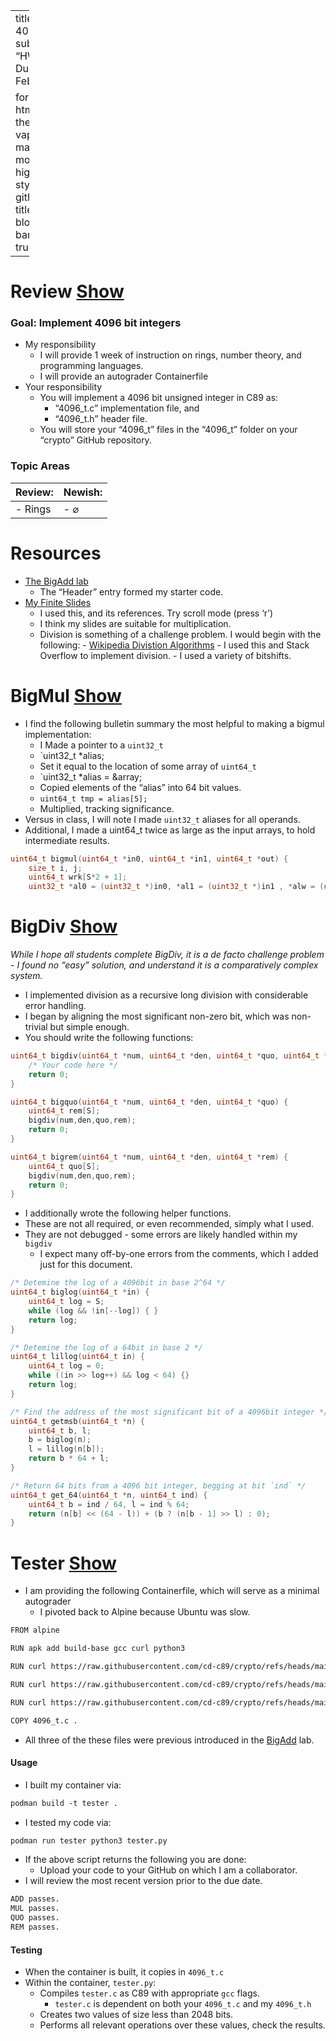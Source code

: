 <style>
  * {
    background-repeat: no-repeat;
    background-attachment: fixed;
  }
</style>

---
title: 4096_t
subtitle: "HW 0x4: Due Th, Feb 20"

format: 
  html:
    theme: vapor
    mainfont: monospace
    highlight-style: github
    title-block-banner: true
---

# Review&nbsp;<a class="btn btn-primary" data-bs-toggle="collapse" href="#review" role="button" aria-expanded="false" aria-controls="review">Show</a>

::: {#review .collapse .multi-collapse}

### Goal: Implement 4096 bit integers
- My responsibility
  - I will provide 1 week of instruction on rings, number theory, and programming languages.
  - I will provide an autograder Containerfile
- Your responsibility
  - You will implement a 4096 bit unsigned integer in C89 as:
    - "4096_t.c" implementation file, and
    - "4096_t.h" header file.
  - You will store your "4096_t" files in the "4096_t" folder on your "crypto" GitHub repository.
  
### Topic Areas

|Review:    | Newish:    |
| --------- | ---------- |
|- Rings    | - $\varnothing$      |

# Resources

- [The BigAdd lab](bigadd.html)
    - The "Header" entry formed my starter code.
- [My Finite Slides](finite.html)
  - I used this, and its references. Try scroll mode (press 'r')
  - I think my slides are suitable for multiplication.
  - Division is something of a challenge problem. I would begin with the following:
        - [Wikipedia Divistion Algorithms](https://en.wikipedia.org/wiki/Division_algorithm)
            - I used this and Stack Overflow to implement division.
            - I used a variety of bitshifts.

:::

# BigMul&nbsp;<a class="btn btn-primary" data-bs-toggle="collapse" href="#bigmul" role="button" aria-expanded="false" aria-controls="bigmul">Show</a>

::: {#bigmul .collapse .multi-collapse}

- I find the following bulletin summary the most helpful to making a bigmul implementation:
    - I Made a pointer to a `uint32_t`
    - `uint32_t *alias;
    - Set it equal to the location of some array of `uint64_t`
    - `uint32_t *alias = &array;
    - Copied elements of the "alias" into 64 bit values.
    - `uint64_t tmp = alias[5];`
    - Multiplied, tracking significance.
- Versus in class, I will note I made `uint32_t` aliases for all operands.
- Additional, I made a uint64_t twice as large as the input arrays, to hold intermediate results.

```.C
uint64_t bigmul(uint64_t *in0, uint64_t *in1, uint64_t *out) {
    size_t i, j;
    uint64_t wrk[S*2 + 1];
    uint32_t *al0 = (uint32_t *)in0, *al1 = (uint32_t *)in1 , *alw = (uint32_t *)wrk, *alo = (uint32_t *)out;
```

:::

# BigDiv&nbsp;<a class="btn btn-primary" data-bs-toggle="collapse" href="#bigdiv" role="button" aria-expanded="false" aria-controls="bigdiv">Show</a>

::: {#bigdiv .collapse .multi-collapse}

*While I hope all students complete BigDiv, it is a de facto challenge problem - I found no "easy" solution, and understand it is a comparatively complex system.*

- I implemented division as a recursive long division with considerable error handling.
- I began by aligning the most significant non-zero bit, which was non-trivial but simple enough.
- You should write the following functions:

```.C
uint64_t bigdiv(uint64_t *num, uint64_t *den, uint64_t *quo, uint64_t *rem) {
    /* Your code here */
    return 0;
}

uint64_t bigquo(uint64_t *num, uint64_t *den, uint64_t *quo) {
    uint64_t rem[S];
    bigdiv(num,den,quo,rem);
    return 0;
}

uint64_t bigrem(uint64_t *num, uint64_t *den, uint64_t *rem) {
    uint64_t quo[S];
    bigdiv(num,den,quo,rem);
    return 0;
}
```

- I additionally wrote the following helper functions.
- These are not all required, or even recommended, simply what I used.
- They are not debugged - some errors are likely handled within my `bigdiv`
    - I expect many off-by-one errors from the comments, which I added just for this document.

```.C
/* Detemine the log of a 4096bit in base 2^64 */
uint64_t biglog(uint64_t *in) {
    uint64_t log = S;
    while (log && !in[--log]) { }
    return log;
}

/* Detemine the log of a 64bit in base 2 */
uint64_t lillog(uint64_t in) {
    uint64_t log = 0;
    while ((in >> log++) && log < 64) {}
    return log;
}

/* Find the address of the most significant bit of a 4096bit integer */
uint64_t getmsb(uint64_t *n) {
    uint64_t b, l;
    b = biglog(n);
    l = lillog(n[b]);
    return b * 64 + l;
}

/* Return 64 bits from a 4096 bit integer, begging at bit `ind` */
uint64_t get_64(uint64_t *n, uint64_t ind) {
    uint64_t b = ind / 64, l = ind % 64;
    return (n[b] << (64 - l)) + (b ? (n[b - 1] >> l) : 0);
}
```

:::

# Tester&nbsp;<a class="btn btn-primary" data-bs-toggle="collapse" href="#tester" role="button" aria-expanded="false" aria-controls="tester">Show</a>

::: {#tester .collapse .multi-collapse}

- I am providing the following Containerfile, which will serve as a minimal autograder
    - I pivoted back to Alpine because Ubuntu was slow.

```.email
FROM alpine 

RUN apk add build-base gcc curl python3

RUN curl https://raw.githubusercontent.com/cd-c89/crypto/refs/heads/main/4096_t/4096_t.h -o 4096_t.h

RUN curl https://raw.githubusercontent.com/cd-c89/crypto/refs/heads/main/4096_t/tester.c -o tester.c

RUN curl https://raw.githubusercontent.com/cd-c89/crypto/refs/heads/main/4096_t/tester.py -o tester.py

COPY 4096_t.c .
```

- All three of the these files were previous introduced in the [BigAdd](./bigadd.html]) lab.

#### Usage

- I built my container via:

```email
podman build -t tester .
```

- I tested my code via:

```email
podman run tester python3 tester.py
```

- If the above script returns the following you are done:
    - Upload your code to your GitHub on which I am a collaborator.
- I will review the most recent version prior to the due date.
```email
ADD passes.
MUL passes.
QUO passes.
REM passes.
```

#### Testing

-   When the container is built, it copies in `4096_t.c`
-   Within the container, `tester.py`:
    -   Compiles `tester.c` as C89 with appropriate `gcc` flags.
        -   `tester.c` is dependent on both your `4096_t.c` and my `4096_t.h`
    -   Creates two values of size less than 2048 bits.
    -   Performs all relevant operations over these values, check the results.

:::